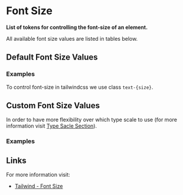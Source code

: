 
<MainContainer>

# Font Size

**List of tokens for controlling the font-size of an element.**

All available font size values are listed in tables below.

## Default Font Size Values

<TailwindTable specObj={defaultFontSizes} />

### Examples

To control font-size in tailwindcss we use class `text-{size}`.

<FontSizes data={defaultFontSizes} />

## Custom Font Size Values

In order to have more flexibility over which type scale to use (for more information visit [Type Sacle Section]()).

<TailwindTable specObj={customFontSizes} />

### Examples

<FontSizes data={customFontSizes} />

## Links

For more information visit:

- [Tailwind - Font Size](https://tailwindcss.com/docs/font-size)

</MainContainer>
